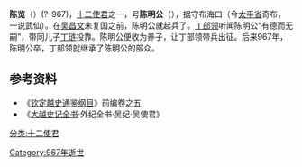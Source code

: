 '''陈览'''（{{vie|v='''Trần Lãm'''|hn=陳覽}}）(?-967)，[[十二使君|十二使君]]之一，号'''陈明公'''（{{vie|v=Trần Minh Công|hn=陳明公}}），据守布海口（今[[太平省|太平省]]奇布，一说武仙）。在[[吴昌文|吴昌文]]未复国之前，陈明公就起兵了。[[丁部领|丁部领]]听闻陈明公“有德而无嗣”，带同儿子[[丁琏|丁琏]]投靠。陈明公便收为养子，让丁部领带兵出征。后来967年，陈明公卒，丁部领就继承了陈明公的部众。

== 参考资料 ==
*《[[钦定越史通鉴纲目|钦定越史通鉴纲目]]》前编卷之五
*《[[大越史记全书|大越史记全书]]·外纪全书‧吴纪‧吴使君》

{{越南人物小作品}}

[[分类:十二使君|分类:十二使君]]

[[Category:967年逝世|Category:967年逝世]]